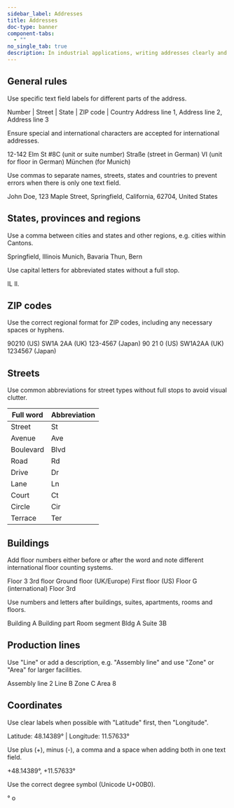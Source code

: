 ```yaml
---
sidebar_label: Addresses
title: Addresses
doc-type: banner
component-tabs:
  - ""
no_single_tab: true
description: In industrial applications, writing addresses clearly and consistently ensures efficient communication and accurate delivery of materials. Properly written addresses and awareness of regional differences help avoid delays and errors, enhancing overall operational efficiency.
---
```



## General rules

Use specific text field labels for different parts of the address.

<DoAndDont>
  <DoAndDont.Do>
    <DoAndDont.Item>Number | Street | State | ZIP code | Country</DoAndDont.Item>
  </DoAndDont.Do>
  <DoAndDont.Dont>
    <DoAndDont.Item>Address line 1, Address line 2, Address line 3</DoAndDont.Item>
  </DoAndDont.Dont>
</DoAndDont>

Ensure special and international characters are accepted for international addresses.

<DoAndDont>
  <DoAndDont.Do>
    <DoAndDont.Item>12-142 Elm St</DoAndDont.Item>
    <DoAndDont.Item>#8C (unit or suite number)</DoAndDont.Item>
    <DoAndDont.Item>Straße (street in German)</DoAndDont.Item>
    <DoAndDont.Item>VI (unit for floor in German)</DoAndDont.Item>
    <DoAndDont.Item>München (for Munich)</DoAndDont.Item>
  </DoAndDont.Do>
</DoAndDont>

Use commas to separate names, streets, states and countries to prevent errors when there is only one text field.

<DoAndDont>
  <DoAndDont.Do>
    <DoAndDont.Item>John Doe, 123 Maple Street, Springfield, California, 62704, United States</DoAndDont.Item>
  </DoAndDont.Do>
</DoAndDont>

## States, provinces and regions

Use a comma between cities and states and other regions, e.g. cities within Cantons.

<DoAndDont>
  <DoAndDont.Do>
    <DoAndDont.Item>Springfield, Illinois</DoAndDont.Item>
    <DoAndDont.Item>Munich, Bavaria</DoAndDont.Item>
    <DoAndDont.Item>Thun, Bern</DoAndDont.Item>
  </DoAndDont.Do>
</DoAndDont>

Use capital letters for abbreviated states without a full stop.

<DoAndDont>
  <DoAndDont.Do>
    <DoAndDont.Item>IL</DoAndDont.Item>
  </DoAndDont.Do>
  <DoAndDont.Dont>
    <DoAndDont.Item>Il.</DoAndDont.Item>
  </DoAndDont.Dont>
</DoAndDont>

## ZIP codes

Use the correct regional format for ZIP codes, including any necessary spaces or hyphens.

<DoAndDont>
  <DoAndDont.Do>
    <DoAndDont.Item>90210 (US)</DoAndDont.Item>
    <DoAndDont.Item>SW1A 2AA (UK)</DoAndDont.Item>
    <DoAndDont.Item>123-4567 (Japan)</DoAndDont.Item>
  </DoAndDont.Do>
  <DoAndDont.Dont>
    <DoAndDont.Item>90 21 0 (US)</DoAndDont.Item>
    <DoAndDont.Item>SW1A2AA (UK)</DoAndDont.Item>
    <DoAndDont.Item>1234567 (Japan)</DoAndDont.Item>
  </DoAndDont.Dont>
</DoAndDont>

## Streets

Use common abbreviations for street types without full stops to avoid visual clutter.

|Full word|Abbreviation|
|---|---|
|Street|St|
|Avenue|Ave|
|Boulevard|Blvd|
|Road|Rd|
|Drive|Dr|
|Lane|Ln|
|Court|Ct|
|Circle|Cir|
|Terrace|Ter|

## Buildings

Add floor numbers either before or after the word and note different international floor counting systems.

<DoAndDont>
  <DoAndDont.Do>
    <DoAndDont.Item>Floor 3</DoAndDont.Item>
    <DoAndDont.Item>3rd floor</DoAndDont.Item>
    <DoAndDont.Item>Ground floor (UK/Europe)</DoAndDont.Item>
    <DoAndDont.Item>First floor (US)</DoAndDont.Item>
    <DoAndDont.Item>Floor G (international)</DoAndDont.Item>
  </DoAndDont.Do>
  <DoAndDont.Dont>
    <DoAndDont.Item>Floor 3rd</DoAndDont.Item>
  </DoAndDont.Dont>
</DoAndDont>

Use numbers and letters after buildings, suites, apartments, rooms and floors.

<DoAndDont>
  <DoAndDont.Do>
    <DoAndDont.Item>Building A</DoAndDont.Item>
    <DoAndDont.Item>Building part</DoAndDont.Item>
    <DoAndDont.Item>Room segment</DoAndDont.Item>
    <DoAndDont.Item>Bldg A</DoAndDont.Item>
    <DoAndDont.Item>Suite 3B</DoAndDont.Item>
  </DoAndDont.Do>
</DoAndDont>

## Production lines

Use "Line" or add a description, e.g. "Assembly line" and use "Zone" or "Area" for larger facilities.

<DoAndDont>
  <DoAndDont.Do>
    <DoAndDont.Item>Assembly line 2</DoAndDont.Item>
    <DoAndDont.Item>Line B</DoAndDont.Item>
    <DoAndDont.Item>Zone C</DoAndDont.Item>
    <DoAndDont.Item>Area 8</DoAndDont.Item>
  </DoAndDont.Do>
</DoAndDont>

## Coordinates

Use clear labels when possible with "Latitude" first, then "Longitude".

<DoAndDont>
  <DoAndDont.Do>
    <DoAndDont.Item>Latitude: 48.14389° | Longitude: 11.57633°</DoAndDont.Item>
  </DoAndDont.Do>
</DoAndDont>

Use plus (+), minus (-), a comma and a space when adding both in one text field.

<DoAndDont>
  <DoAndDont.Do>
    <DoAndDont.Item>+48.14389°, +11.57633°</DoAndDont.Item>
  </DoAndDont.Do>
</DoAndDont>

Use the correct degree symbol (Unicode U+00B0).

<DoAndDont>
  <DoAndDont.Do>
    <DoAndDont.Item>°</DoAndDont.Item>
  </DoAndDont.Do>
  <DoAndDont.Dont>
    <DoAndDont.Item>o</DoAndDont.Item>
  </DoAndDont.Dont>
</DoAndDont>